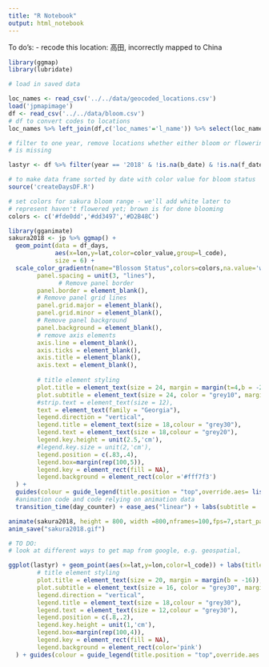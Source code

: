 ```yaml
---
title: "R Notebook"
output: html_notebook
---
```

To do's:
- recode this location: 高田, incorrectly mapped to China

```r
library(ggmap)
library(lubridate)

# load in saved data

loc_names <- read_csv('../../data/geocoded_locations.csv')
load('jpmapimage')
df <- read_csv('../../data/bloom.csv')
# df to convert codes to locations
loc_names %>% left_join(df,c('loc_names'='l_name')) %>% select(loc_names,lon,lat,l_code)
```

```r
# filter to one year, remove locations whether either bloom or flowering data
# is missing

lastyr <- df %>% filter(year == '2018' & !is.na(b_date) & !is.na(f_date)) %>% left_join(.,loc_names, by = c('l_name'='loc_names'))

# to make data frame sorted by date with color value for bloom status
source('createDaysDF.R') 

```

```r
# set colors for sakura bloom range - we'll add white later to 
# represent haven't flowered yet; brown is for done blooming
colors <- c('#fde0dd','#dd3497','#D2B48C')

library(gganimate)
sakura2018 <- jp %>% ggmap() + 
  geom_point(data = df_days,
             aes(x=lon,y=lat,color=color_value,group=l_code),
             size = 6) + 
  scale_color_gradientn(name="Blossom Status",colors=colors,na.value='white',labels = c('Not yet','Flowering','In full bloom','Finished')) + theme(
        panel.spacing = unit(3, "lines"),
              # Remove panel border
        panel.border = element_blank(),  
        # Remove panel grid lines
        panel.grid.major = element_blank(),
        panel.grid.minor = element_blank(),
        # Remove panel background
        panel.background = element_blank(),
        # remove axis elements
        axis.line = element_blank(),
        axis.ticks = element_blank(),
        axis.title = element_blank(),
        axis.text = element_blank(),
        
        # title element styling
        plot.title = element_text(size = 24, margin = margin(t=4,b = -22),color="#49006a",face='italic'),
        plot.subtitle = element_text(size = 24, color = "grey10", margin = margin(b = 8),hjust=.985),
        #strip.text = element_text(size = 12),
        text = element_text(family = "Georgia"),
        legend.direction = "vertical",
        legend.title = element_text(size = 18,colour = "grey30"),
        legend.text = element_text(size = 18,colour = "grey20"),
        legend.key.height = unit(2.5,'cm'),
        #legend.key.size = unit(2,'cm'),
        legend.position = c(.83,.4),
        legend.box=margin(rep(100,5)),
        legend.key = element_rect(fill = NA),
        legend.background = element_rect(color ='#fff7f3') 
  ) + 
  guides(colour = guide_legend(title.position = "top",override.aes= list(size = 10))) + 
  #animation code and code relying on animation data
  transition_time(day_counter) + ease_aes("linear") + labs(subtitle = 'Date: {frame_time}',title = 'Cherry Blossoms, 2018') 

animate(sakura2018, height = 800, width =800,nframes=100,fps=7,start_pause=10,end_pause=10)
anim_save("sakura2018.gif")

# TO DO: 
# look at different ways to get map from google, e.g. geospatial, 

```

```r
ggplot(lastyr) + geom_point(aes(x=lat,y=lon,color=l_code)) + labs(title="My Title",subtitle = 'My subtitle') + theme(
        # title element styling
        plot.title = element_text(size = 20, margin = margin(b = -16)),
        plot.subtitle = element_text(size = 16, color = "grey30", margin = margin(b = 2),hjust=1),
        legend.direction = "vertical",
        legend.title = element_text(size = 18,colour = "grey30"),
        legend.text = element_text(size = 12,colour = "grey30"),
        legend.position = c(.8,.2),
        legend.key.height = unit(1,'cm'),
        legend.box=margin(rep(100,4)),
        legend.key = element_rect(fill = NA),
        legend.background = element_rect(color='pink') 
  ) + guides(colour = guide_legend(title.position = "top",override.aes = list(size=8)))

```

